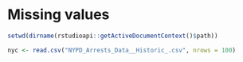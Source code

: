 # Missing values
```r
setwd(dirname(rstudioapi::getActiveDocumentContext()$path))

nyc <- read.csv("NYPD_Arrests_Data__Historic_.csv", nrows = 100)

```

